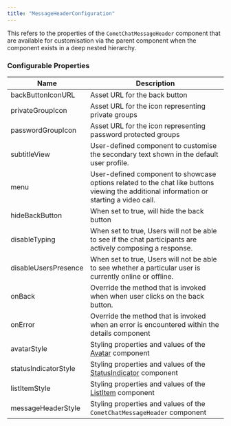```yaml
---
title: "MessageHeaderConfiguration"
---
```


This refers to the properties of the `CometChatMessageHeader` component that are available for customisation via the parent component when the component exists in a deep nested hierarchy.

### Configurable Properties

| Name                 | Description                                                                                                                              |
| -------------------- | ---------------------------------------------------------------------------------------------------------------------------------------- |
| backButtonIconURL    | Asset URL for the back button                                                                                                            |
| privateGroupIcon     | Asset URL for the icon representing private groups                                                                                       |
| passwordGroupIcon    | Asset URL for the icon representing password protected groups                                                                            |
| subtitleView         | User-defined component to customise the secondary text shown in the default user profile.                                                |
| menu                 | User-defined component to showcase options related to the chat like buttons viewing the additional information or starting a video call. |
| hideBackButton       | When set to true, will hide the back button                                                                                              |
| disableTyping        | When set to true, Users will not be able to see if the chat participants are actively composing a response.                              |
| disableUsersPresence | When set to true, Users will not be able to see whether a particular user is currently online or offline.                                |
| onBack               | Override the method that is invoked when when user clicks on the back button.                                                            |
| onError              | Override the method that is invoked when an error is encountered within the details component                                            |
| avatarStyle          | Styling properties and values of the [Avatar](/docs/web-elements/avatar) component                                                       |
| statusIndicatorStyle | Styling properties and values of the [StatusIndicator](/docs/web-elements/status-indicator) component                                    |
| listItemStyle        | Styling properties and values of the [ListItem](/docs/web-elements/list-item) component                                                  |
| messageHeaderStyle   | Styling properties and values of the `CometChatMessageHeader` component                                                                  |
